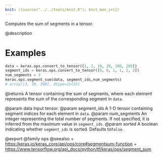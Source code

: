 ```yaml
---
knit: ({source("../../tools/knit.R"); knit_man_src})
---
```

Computes the sum of segments in a tensor.

@description

# Examples
```python
data = keras.ops.convert_to_tensor([1, 2, 10, 20, 100, 200])
segment_ids = keras.ops.convert_to_tensor([0, 0, 1, 1, 2, 2])
num_segments = 3
keras.ops.segment_sum(data, segment_ids,num_segments)
# array([3, 30, 300], dtype=int32)
```

@returns
A tensor containing the sum of segments, where each element
represents the sum of the corresponding segment in `data`.

@param data Input tensor.
@param segment_ids A 1-D tensor containing segment indices for each
    element in `data`.
@param num_segments An integer representing the total number of
    segments. If not specified, it is inferred from the maximum
    value in `segment_ids`.
@param sorted A boolean indicating whether `segment_ids` is sorted.
    Defaults to`False`.

@export
@family ops
@seealso
+ <https:/keras.io/keras_core/api/ops/core#segmentsum-function>
+ <https://www.tensorflow.org/api_docs/python/tf/keras/ops/segment_sum>
